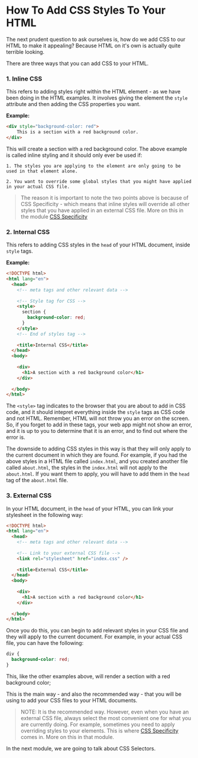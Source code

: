 # How To Add CSS Styles To Your HTML

The next prudent question to ask ourselves is, how do we add CSS to our HTML to make it appealing? Because HTML on it's own is actually quite terrible looking.

There are three ways that you can add CSS to your HTML.

### 1. Inline CSS

This refers to adding styles right within the HTML element - as we have been doing in the HTML examples. It involves giving the element the `style` attribute and then adding the CSS properties you want.

**Example:**

```html
<div style="background-color: red">
    This is a section with a red background color.
</div>
```

This will create a section with a red background color. The above example is called inline styling and it should only ever be used if:

    1. The styles you are applying to the element are only going to be used in that element alone.
    
    2. You want to override some global styles that you might have applied in your actual CSS file.
    
> The reason it is important to note the two points above is because of CSS Specificity - which means that inline styles will override all other styles that you have applied in an external CSS file. More on this in the module [CSS Specificity](/css/cascading)

### 2. Internal CSS

This refers to adding CSS styles in the `head` of your HTML document, inside `style` tags.

**Example:**

```html
<!DOCTYPE html>
<html lang="en">
  <head>
    <!-- meta tags and other relevant data -->
    
    <!-- Style tag for CSS -->
    <style>
      section {
        background-color: red;
      }
    </style>
    <!-- End of styles tag -->
    
    <title>Internal CSS</title>
  </head>
  <body>
      
    <div>
      <h1>A section with a red background color</h1>
    </div>
    
  </body>
</html>
```

The `<style>` tag indicates to the browser that you are about to add in CSS code, and it should intepret everything inside the `style` tags as CSS code and not HTML. Remember, HTML will not throw you an error on the screen. So, if you forget to add in these tags, your web app might not show an error, and it is up to you to determine that it is an error, and to find out where the error is.

The downside to adding CSS styles in this way is that they will only apply to the current document in which they are found. For example, if you had the above styles in a HTML file called `index.html`, and you created another file called `about.html`, the styles in the `index.html` will not apply to the `about.html`. If you want them to apply, you will have to add them in the `head` tag of the `about.html` file.

### 3. External CSS

In your HTML document, in the `head` of your HTML, you can link your stylesheet in the following way:

```html
<!DOCTYPE html>
<html lang="en">
  <head>
    <!-- meta tags and other relevant data -->
    
    <!-- Link to your external CSS file -->
    <link rel="stylesheet" href="index.css" />
    
    <title>External CSS</title>
  </head>
  <body>
      
    <div>
      <h1>A section with a red background color</h1>
    </div>
    
  </body>
</html>
```

Once you do this, you can begin to add relevant styles in your CSS file and they will apply to the current document. For example, in your actual CSS file, you can have the following:

```css
div {
  background-color: red;
}
```

This, like the other examples above, will render a section with a red background color;

This is the main way - and also the recommended way - that you will be using to add your CSS files to your HTML documents.

> NOTE: It is the recommended way. However, even when you have an external CSS file, always select the most convenient one for what you are currently doing. For example, sometimes you need to apply overriding styles to your elements. This is where [CSS Specificity](/css/cascading) comes in. More on this in that module.

In the next module, we are going to talk about CSS Selectors.